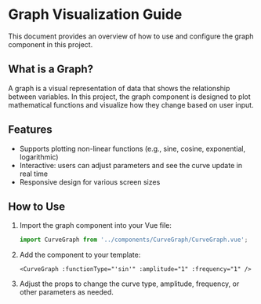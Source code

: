 # Graph Visualization Guide

This document provides an overview of how to use and configure the graph component in this project.

## What is a Graph?
A graph is a visual representation of data that shows the relationship between variables. In this project, the graph component is designed to plot mathematical functions and visualize how they change based on user input.

## Features
- Supports plotting non-linear functions (e.g., sine, cosine, exponential, logarithmic)
- Interactive: users can adjust parameters and see the curve update in real time
- Responsive design for various screen sizes

## How to Use
1. Import the graph component into your Vue file:
   ```js
   import CurveGraph from '../components/CurveGraph/CurveGraph.vue';
   ```
2. Add the component to your template:
   ```vue
   <CurveGraph :functionType="'sin'" :amplitude="1" :frequency="1" />
   ```
3. Adjust the props to change the curve type, amplitude, frequency, or other parameters as needed.
